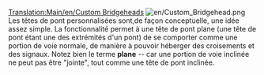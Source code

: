 [[Translation:Main/en/Custom Bridgeheads]]
{{en/-}}
{{fr/Note|Ce n'est pas actuellement en développement}}
[[File:en/Custom Bridgehead.png|left]]
Les têtes de pont personnalisées sont,de façon conceptuelle, une idée assez simple. La fonctionnalité permet à une tête de pont plane (une tête de pont étant une des extrémités d'un pont) de se comporter comme une portion de voie normale, de manière à pouvoir héberger des croisements et des signaux. Notez bien le terme '''plane''' -- car une portion de voie inclinée ne peut pas être "jointe", tout comme une tête de pont inclinée.